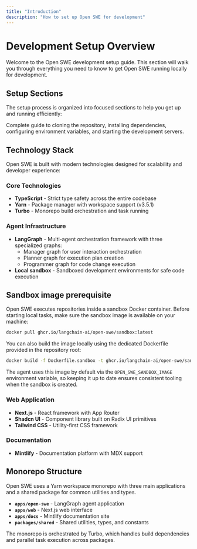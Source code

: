 ```yaml
---
title: "Introduction"
description: "How to set up Open SWE for development"
---
```


# Development Setup Overview

Welcome to the Open SWE development setup guide. This section will walk you through everything you need to know to get Open SWE running locally for development.

## Setup Sections

The setup process is organized into focused sections to help you get up and running efficiently:

<CardGroup cols={2}>
  <Card
    title="Development Setup"
    icon="code"
    href="/labs/swe/setup/development"
  >
    Complete guide to cloning the repository, installing dependencies,
    configuring environment variables, and starting the development servers.
  </Card>
</CardGroup>

## Technology Stack

Open SWE is built with modern technologies designed for scalability and developer experience:

### Core Technologies

- **TypeScript** - Strict type safety across the entire codebase
- **Yarn** - Package manager with workspace support (v3.5.1)
- **Turbo** - Monorepo build orchestration and task running

### Agent Infrastructure

- **LangGraph** - Multi-agent orchestration framework with three specialized graphs:
  - Manager graph for user interaction orchestration
  - Planner graph for execution plan creation
  - Programmer graph for code change execution
- **Local sandbox** - Sandboxed development environments for safe code execution

## Sandbox image prerequisite

Open SWE executes repositories inside a sandbox Docker container. Before starting local tasks, make sure the sandbox image is available on your machine:

```bash
docker pull ghcr.io/langchain-ai/open-swe/sandbox:latest
```

You can also build the image locally using the dedicated Dockerfile provided in the repository root:

```bash
docker build -f Dockerfile.sandbox -t ghcr.io/langchain-ai/open-swe/sandbox:latest .
```

The agent uses this image by default via the `OPEN_SWE_SANDBOX_IMAGE` environment variable, so keeping it up to date ensures consistent tooling when the sandbox is created.

### Web Application

- **Next.js** - React framework with App Router
- **Shadcn UI** - Component library built on Radix UI primitives
- **Tailwind CSS** - Utility-first CSS framework

### Documentation

- **Mintlify** - Documentation platform with MDX support

## Monorepo Structure

<Note>
  Open SWE uses a Yarn workspace monorepo with three main applications and a
  shared package for common utilities and types.
</Note>

- **`apps/open-swe`** - LangGraph agent application
- **`apps/web`** - Next.js web interface
- **`apps/docs`** - Mintlify documentation site
- **`packages/shared`** - Shared utilities, types, and constants

The monorepo is orchestrated by Turbo, which handles build dependencies and parallel task execution across packages.
